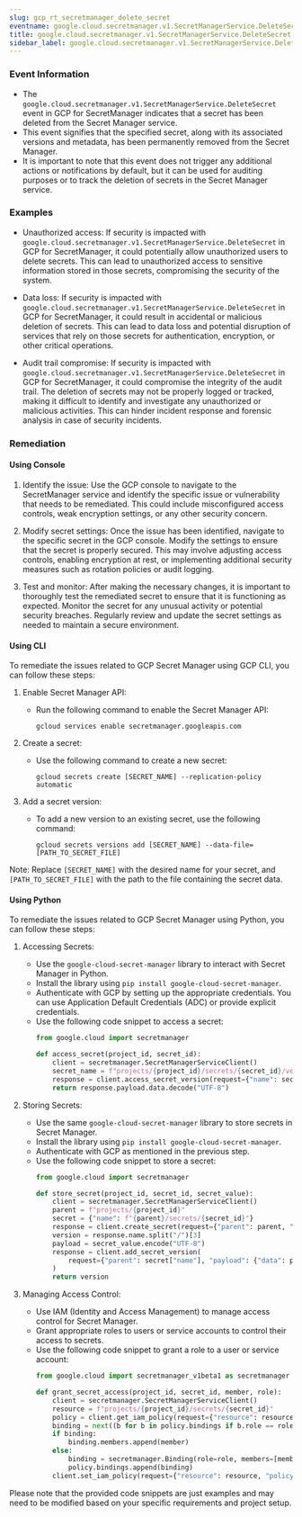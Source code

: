 ```yaml
--- 
slug: gcp_rt_secretmanager_delete_secret
eventname: google.cloud.secretmanager.v1.SecretManagerService.DeleteSecret
title: google.cloud.secretmanager.v1.SecretManagerService.DeleteSecret
sidebar_label: google.cloud.secretmanager.v1.SecretManagerService.DeleteSecret
---
```

                       
### Event Information

- The `google.cloud.secretmanager.v1.SecretManagerService.DeleteSecret` event in GCP for SecretManager indicates that a secret has been deleted from the Secret Manager service.
- This event signifies that the specified secret, along with its associated versions and metadata, has been permanently removed from the Secret Manager.
- It is important to note that this event does not trigger any additional actions or notifications by default, but it can be used for auditing purposes or to track the deletion of secrets in the Secret Manager service.


### Examples

- Unauthorized access: If security is impacted with `google.cloud.secretmanager.v1.SecretManagerService.DeleteSecret` in GCP for SecretManager, it could potentially allow unauthorized users to delete secrets. This can lead to unauthorized access to sensitive information stored in those secrets, compromising the security of the system.

- Data loss: If security is impacted with `google.cloud.secretmanager.v1.SecretManagerService.DeleteSecret` in GCP for SecretManager, it could result in accidental or malicious deletion of secrets. This can lead to data loss and potential disruption of services that rely on those secrets for authentication, encryption, or other critical operations.

- Audit trail compromise: If security is impacted with `google.cloud.secretmanager.v1.SecretManagerService.DeleteSecret` in GCP for SecretManager, it could compromise the integrity of the audit trail. The deletion of secrets may not be properly logged or tracked, making it difficult to identify and investigate any unauthorized or malicious activities. This can hinder incident response and forensic analysis in case of security incidents.

### Remediation

#### Using Console

1. Identify the issue: Use the GCP console to navigate to the SecretManager service and identify the specific issue or vulnerability that needs to be remediated. This could include misconfigured access controls, weak encryption settings, or any other security concern.

2. Modify secret settings: Once the issue has been identified, navigate to the specific secret in the GCP console. Modify the settings to ensure that the secret is properly secured. This may involve adjusting access controls, enabling encryption at rest, or implementing additional security measures such as rotation policies or audit logging.

3. Test and monitor: After making the necessary changes, it is important to thoroughly test the remediated secret to ensure that it is functioning as expected. Monitor the secret for any unusual activity or potential security breaches. Regularly review and update the secret settings as needed to maintain a secure environment.

#### Using CLI

To remediate the issues related to GCP Secret Manager using GCP CLI, you can follow these steps:

1. Enable Secret Manager API:
   - Run the following command to enable the Secret Manager API:
     ```
     gcloud services enable secretmanager.googleapis.com
     ```

2. Create a secret:
   - Use the following command to create a new secret:
     ```
     gcloud secrets create [SECRET_NAME] --replication-policy automatic
     ```

3. Add a secret version:
   - To add a new version to an existing secret, use the following command:
     ```
     gcloud secrets versions add [SECRET_NAME] --data-file=[PATH_TO_SECRET_FILE]
     ```

Note: Replace `[SECRET_NAME]` with the desired name for your secret, and `[PATH_TO_SECRET_FILE]` with the path to the file containing the secret data.

#### Using Python

To remediate the issues related to GCP Secret Manager using Python, you can follow these steps:

1. Accessing Secrets:
   - Use the `google-cloud-secret-manager` library to interact with Secret Manager in Python.
   - Install the library using `pip install google-cloud-secret-manager`.
   - Authenticate with GCP by setting up the appropriate credentials. You can use Application Default Credentials (ADC) or provide explicit credentials.
   - Use the following code snippet to access a secret:
     ```python
     from google.cloud import secretmanager

     def access_secret(project_id, secret_id):
         client = secretmanager.SecretManagerServiceClient()
         secret_name = f"projects/{project_id}/secrets/{secret_id}/versions/latest"
         response = client.access_secret_version(request={"name": secret_name})
         return response.payload.data.decode("UTF-8")
     ```

2. Storing Secrets:
   - Use the same `google-cloud-secret-manager` library to store secrets in Secret Manager.
   - Install the library using `pip install google-cloud-secret-manager`.
   - Authenticate with GCP as mentioned in the previous step.
   - Use the following code snippet to store a secret:
     ```python
     from google.cloud import secretmanager

     def store_secret(project_id, secret_id, secret_value):
         client = secretmanager.SecretManagerServiceClient()
         parent = f"projects/{project_id}"
         secret = {"name": f"{parent}/secrets/{secret_id}"}
         response = client.create_secret(request={"parent": parent, "secret": secret})
         version = response.name.split("/")[3]
         payload = secret_value.encode("UTF-8")
         response = client.add_secret_version(
             request={"parent": secret["name"], "payload": {"data": payload}}
         )
         return version
     ```

3. Managing Access Control:
   - Use IAM (Identity and Access Management) to manage access control for Secret Manager.
   - Grant appropriate roles to users or service accounts to control their access to secrets.
   - Use the following code snippet to grant a role to a user or service account:
     ```python
     from google.cloud import secretmanager_v1beta1 as secretmanager

     def grant_secret_access(project_id, secret_id, member, role):
         client = secretmanager.SecretManagerServiceClient()
         resource = f"projects/{project_id}/secrets/{secret_id}"
         policy = client.get_iam_policy(request={"resource": resource})
         binding = next((b for b in policy.bindings if b.role == role), None)
         if binding:
             binding.members.append(member)
         else:
             binding = secretmanager.Binding(role=role, members=[member])
             policy.bindings.append(binding)
         client.set_iam_policy(request={"resource": resource, "policy": policy})
     ```

Please note that the provided code snippets are just examples and may need to be modified based on your specific requirements and project setup.


 